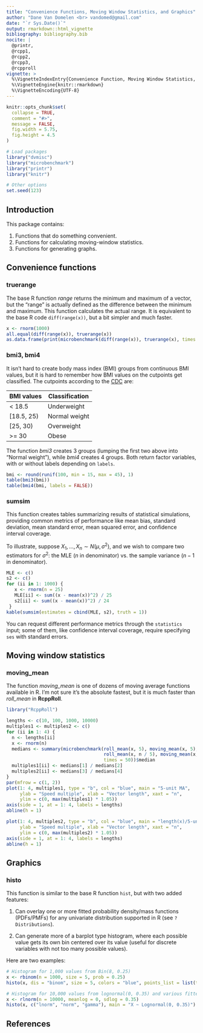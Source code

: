 ---
title: "Convenience Functions, Moving Window Statistics, and Graphics"
author: "Dane Van Domelen <br> vandomed@gmail.com"
date: "`r Sys.Date()`"
output: rmarkdown::html_vignette
bibliography: bibliography.bib
nocite: | 
  @printr,
  @rcpp1, 
  @rcpp2,
  @rcpp3,
  @rcpproll
vignette: >
  %\VignetteIndexEntry{Convenience Function, Moving Window Statistics, and Graphics}
  %\VignetteEngine{knitr::rmarkdown}
  %\VignetteEncoding{UTF-8}
---

```{r setup, include = FALSE}
knitr::opts_chunk$set(
  collapse = TRUE,
  comment = "#>",
  message = FALSE,
  fig.width = 5.75, 
  fig.height = 4.5
)

# Load packages
library("dvmisc")
library("microbenchmark")
library("printr")
library("knitr")

# Other options
set.seed(123)
```


## Introduction

This package contains:

1. Functions that do something convenient. 
2. Functions for calculating moving-window statistics.
3. Functions for generating graphs.


## Convenience functions

### truerange

The base R function *range* returns the minimum and maximum of a vector, but the "range" is actually defined as the difference between the minimum and maximum. This function calculates the actual range. It is equivalent to the base R code `diff(range(x))`, but a bit simpler and much faster.

```{r}
x <- rnorm(1000)
all.equal(diff(range(x)), truerange(x))
as.data.frame(print(microbenchmark(diff(range(x)), truerange(x), times = 500)))
```

### bmi3, bmi4

It isn't hard to create body mass index (BMI) groups from continuous BMI values, but it is hard to remember how BMI values on the cutpoints get classified. The cutpoints according to the [CDC](https://www.cdc.gov/healthyweight/assessing/bmi/adult_bmi/index.html) are:

BMI values     | Classification
---------------|----------------
< 18.5         | Underweight
[18.5, 25)     | Normal weight
[25, 30)       | Overweight
>= 30          | Obese

The function *bmi3* creates 3 groups (lumping the first two above into "Normal weight"), while *bmi4* creates 4 groups. Both return factor variables, with or without labels depending on `labels`.


```{r}
bmi <- round(runif(100, min = 15, max = 45), 1)
table(bmi3(bmi))
table(bmi4(bmi, labels = FALSE))
```

### sumsim

This function creates tables summarizing results of statistical simulations, providing common metrics of performance like mean bias, standard deviation, mean standard error, mean squared error, and confidence interval coverage.

To illustrate, suppose $X_1, ..., X_n \sim N(\mu, \sigma^2)$, and we wish to compare two estimators for $\sigma^2$: the MLE ($n$ in denominator) vs. the sample variance ($n-1$ in denominator).

```{r}
MLE <- c()
s2 <- c()
for (ii in 1: 1000) {
   x <- rnorm(n = 25)
   MLE[ii] <- sum((x - mean(x))^2) / 25
   s2[ii] <- sum((x - mean(x))^2) / 24
 }
kable(sumsim(estimates = cbind(MLE, s2), truth = 1))
```

You can request different performance metrics through the `statistics` input; some of them, like confidence interval coverage, require specifying `ses` with standard errors. 


## Moving window statistics

### moving_mean

The function *moving_mean* is one of dozens of moving average functions available in R. I'm not sure it's the absolute fastest, but it is much faster than *roll_mean* in **RcppRoll**.

```{r, fig.height = 4.25, fig.width = 7.75}
library("RcppRoll")

lengths <- c(10, 100, 1000, 10000)
multiples1 <- multiples2 <- c()
for (ii in 1: 4) {
  n <- lengths[ii]
  x <- rnorm(n)
  medians <- summary(microbenchmark(roll_mean(x, 5), moving_mean(x, 5),
                                    roll_mean(x, n / 5), moving_mean(x, n / 5),
                                    times = 50))$median
  multiples1[ii] <- medians[1] / medians[2]
  multiples2[ii] <- medians[3] / medians[4]
}
par(mfrow = c(1, 2))
plot(1: 4, multiples1, type = "b", col = "blue", main = "5-unit MA", 
     ylab = "Speed multiple", xlab = "Vector length", xaxt = "n", 
     ylim = c(0, max(multiples1) * 1.05))
axis(side = 1, at = 1: 4, labels = lengths)
abline(h = 1)

plot(1: 4, multiples2, type = "b", col = "blue", main = "length(x)/5-unit MA", 
     ylab = "Speed multiple", xlab = "Vector length", xaxt = "n", 
     ylim = c(0, max(multiples2) * 1.05))
axis(side = 1, at = 1: 4, labels = lengths)
abline(h = 1)
```


## Graphics

### histo

This function is similar to the base R function `hist`, but with two added features: 

1. Can overlay one or more fitted probability density/mass functions (PDFs/PMFs) for any univariate distribution supported in R (see `?Distributions`).

2. Can generate more of a barplot type histogram, where each possible value gets its own bin centered over its value (useful for discrete variables with not too many possible values).

Here are two examples:

```{r}
# Histogram for 1,000 values from Bin(8, 0.25)
x <- rbinom(n = 1000, size = 5, prob = 0.25)
histo(x, dis = "binom", size = 5, colors = "blue", points_list = list(type = "b"))

# Histogram for 10,000 values from lognormal(0, 0.35) and various fitted PDFs.
x <- rlnorm(n = 10000, meanlog = 0, sdlog = 0.35)
histo(x, c("lnorm", "norm", "gamma"), main = "X ~ Lognormal(0, 0.35)")
```


## References
